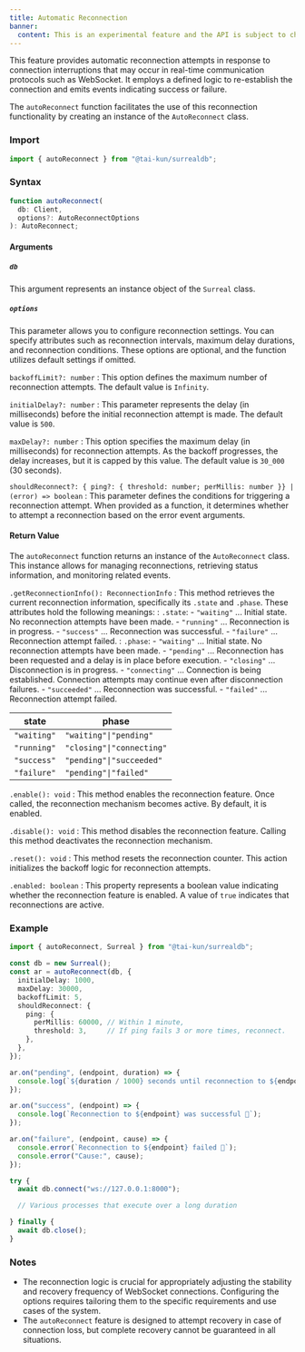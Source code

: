 ```yaml
---
title: Automatic Reconnection
banner:
  content: This is an experimental feature and the API is subject to change.
---
```


This feature provides automatic reconnection attempts in response to connection interruptions that may occur in real-time communication protocols such as WebSocket. It employs a defined logic to re-establish the connection and emits events indicating success or failure.

The `autoReconnect` function facilitates the use of this reconnection functionality by creating an instance of the `AutoReconnect` class.

### Import

```ts
import { autoReconnect } from "@tai-kun/surrealdb";
```

### Syntax

```ts
function autoReconnect(
  db: Client, 
  options?: AutoReconnectOptions
): AutoReconnect;
```

#### Arguments

##### `db`

This argument represents an instance object of the `Surreal` class.

##### `options`

This parameter allows you to configure reconnection settings. You can specify attributes such as reconnection intervals, maximum delay durations, and reconnection conditions. These options are optional, and the function utilizes default settings if omitted.

`backoffLimit?: number`
:   This option defines the maximum number of reconnection attempts. The default value is `Infinity`.

`initialDelay?: number`
:   This parameter represents the delay (in milliseconds) before the initial reconnection attempt is made. The default value is `500`.

`maxDelay?: number`
:   This option specifies the maximum delay (in milliseconds) for reconnection attempts. As the backoff progresses, the delay increases, but it is capped by this value. The default value is `30_000` (30 seconds).

`shouldReconnect?: { ping?: { threshold: number; perMillis: number }} | (error) => boolean`
:   This parameter defines the conditions for triggering a reconnection attempt. When provided as a function, it determines whether to attempt a reconnection based on the error event arguments.

#### Return Value

The `autoReconnect` function returns an instance of the `AutoReconnect` class. This instance allows for managing reconnections, retrieving status information, and monitoring related events.

`.getReconnectionInfo(): ReconnectionInfo`
:   This method retrieves the current reconnection information, specifically its `.state` and `.phase`. These attributes hold the following meanings:
:   `.state`:
    - `"waiting"` ... Initial state. No reconnection attempts have been made.
    - `"running"` ... Reconnection is in progress.
    - `"success"` ... Reconnection was successful.
    - `"failure"` ... Reconnection attempt failed.
:   `.phase`:
    - `"waiting"`    ... Initial state. No reconnection attempts have been made.
    - `"pending"`    ... Reconnection has been requested and a delay is in place before execution.
    - `"closing"`    ... Disconnection is in progress.
    - `"connecting"` ... Connection is being established. Connection attempts may continue even after disconnection failures.
    - `"succeeded"`  ... Reconnection was successful.
    - `"failed"`     ... Reconnection attempt failed.

| state       | phase                     |
| ----------- | ------------------------- |
| `"waiting"` | `"waiting"\|"pending"`    |
| `"running"` | `"closing"\|"connecting"` |
| `"success"` | `"pending"\|"succeeded"`  |
| `"failure"` | `"pending"\|"failed"`     |

`.enable(): void`
:   This method enables the reconnection feature. Once called, the reconnection mechanism becomes active. By default, it is enabled.

`.disable(): void`
:   This method disables the reconnection feature. Calling this method deactivates the reconnection mechanism.

`.reset(): void`
:   This method resets the reconnection counter. This action initializes the backoff logic for reconnection attempts.

`.enabled: boolean`
:   This property represents a boolean value indicating whether the reconnection feature is enabled. A value of `true` indicates that reconnections are active.

### Example

```ts
import { autoReconnect, Surreal } from "@tai-kun/surrealdb";

const db = new Surreal();
const ar = autoReconnect(db, {
  initialDelay: 1000,
  maxDelay: 30000,
  backoffLimit: 5,
  shouldReconnect: {
    ping: {
      perMillis: 60000, // Within 1 minute,
      threshold: 3,     // If ping fails 3 or more times, reconnect.
    },
  },
});

ar.on("pending", (endpoint, duration) => {
  console.log(`${duration / 1000} seconds until reconnection to ${endpoint}...`);
});

ar.on("success", (endpoint) => {
  console.log(`Reconnection to ${endpoint} was successful 🎉`);
});

ar.on("failure", (endpoint, cause) => {
  console.error(`Reconnection to ${endpoint} failed 🤯`);
  console.error("Cause:", cause);
});

try {
  await db.connect("ws://127.0.0.1:8000");

  // Various processes that execute over a long duration

} finally {
  await db.close();
}
```

### Notes

- The reconnection logic is crucial for appropriately adjusting the stability and recovery frequency of WebSocket connections. Configuring the options requires tailoring them to the specific requirements and use cases of the system.
- The `autoReconnect` feature is designed to attempt recovery in case of connection loss, but complete recovery cannot be guaranteed in all situations.
